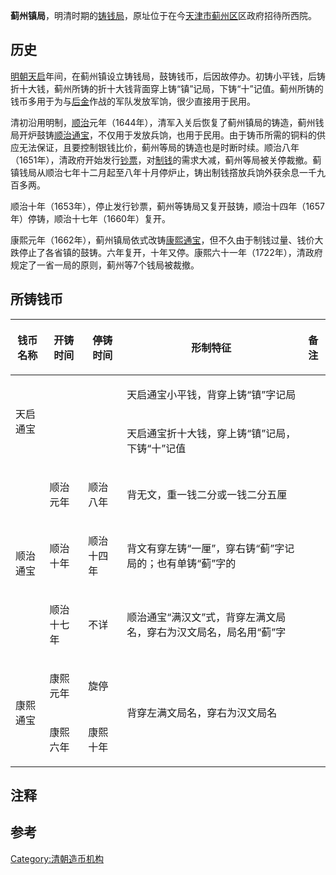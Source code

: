 '''蓟州镇局'''，明清时期的[[铸钱局|铸钱局]]，原址位于在今[[天津市|天津市]][[蓟州区|蓟州区]]区政府招待所西院。

== 历史 ==
[[明朝|明朝]][[天启_(明朝)|天启]]年间，在蓟州镇设立铸钱局，鼓铸钱币，后因故停办。初铸小平钱，后铸折十大钱，蓟州所铸的折十大钱背面穿上铸“镇”记局，下铸“十”记值。蓟州所铸的钱币多用于为与[[后金|后金]]作战的军队发放军饷，很少直接用于民用。{{参|name=liug|刘果肖. 宝直局初探. 《河北师范大学》 2012年}}

清初沿用明制，[[顺治|顺治]]元年（1644年），清军入关后恢复了蓟州镇局的铸造，蓟州钱局开炉鼓铸[[顺治通宝|顺治通宝]]，不仅用于发放兵饷，也用于民用。由于铸币所需的铜料的供应无法保证，且要控制银钱比价，蓟州等局的铸造也是时断时续。顺治八年（1651年），清政府开始发行[[大清宝钞|钞票]]，对[[制钱|制钱]]的需求大减，蓟州等局被关停裁撤。蓟镇钱局从顺治七年十二月起至八年十月停炉止，铸出制钱撘放兵饷外获余息一千九百多两。{{参|name=liug}}

顺治十年（1653年），停止发行钞票，蓟州等铸局又复开鼓铸，顺治十四年（1657年）停铸，顺治十七年（1660年）复开。

康熙元年（1662年），蓟州镇局依式改铸[[康熙通宝|康熙通宝]]，但不久由于制钱过量、钱价大跌停止了各省镇的鼓铸。六年复开，十年又停。康熙六十一年（1722年），清政府规定了一省一局的原则，蓟州等7个钱局被裁撤。{{参|name=liug}}

== 所铸钱币 ==
{| class="wikitable"
|-
! 钱币名称 !! 开铸时间 !! 停铸时间 !! 形制特征 !! 备注
|-
| rowspan=2 | 天启通宝 ||  ||  || 天启通宝小平钱，背穿上铸“镇”字记局 || 
|-
|  ||  || 天启通宝折十大钱，穿上铸“镇”记局，下铸“十”记值 || 
|-
| rowspan=3 | 顺治通宝 || 顺治元年 || 顺治八年 || 背无文，重一钱二分或一钱二分五厘 || 
|-
| 顺治十年 || 顺治十四年 || 背文有穿左铸“一厘”，穿右铸“蓟”字记局的；也有单铸“蓟”字的 || 
|-
| 顺治十七年 || 不详 || 顺治通宝“满汉文”式，背穿左满文局名，穿右为汉文局名，局名用“蓟”字{{注|《畿辅通志》中记载“十七年，复开各省镇鼓铸，各局钱背铸地名，密云镇局铸“密”字，蓟州局铸“蓟”字，宣府钱局铸 “宣”字。”}} || 
|-
| rowspan=2 | 康熙通宝 || 康熙元年 || 旋停 || rowspan=2 | 背穿左满文局名，穿右为汉文局名 || 
|-
| 康熙六年 || 康熙十年 || 
|}

== 注释 ==
<references group="註"/>

== 参考 ==
<references group="參"/>

{{清代货币}}

[[Category:清朝造币机构|Category:清朝造币机构]]